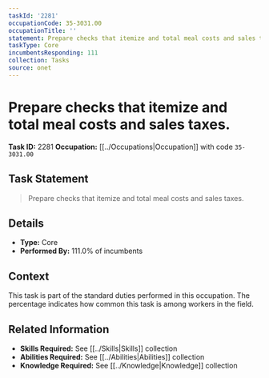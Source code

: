 ```yaml
---
taskId: '2281'
occupationCode: 35-3031.00
occupationTitle: ''
statement: Prepare checks that itemize and total meal costs and sales taxes.
taskType: Core
incumbentsResponding: 111
collection: Tasks
source: onet
---
```

# Prepare checks that itemize and total meal costs and sales taxes.

**Task ID:** 2281
**Occupation:** [[../Occupations|Occupation]] with code `35-3031.00`

## Task Statement

> Prepare checks that itemize and total meal costs and sales taxes.

## Details

- **Type:** Core
- **Performed By:** 111.0% of incumbents

## Context

This task is part of the standard duties performed in this occupation. The percentage indicates how common this task is among workers in the field.

## Related Information

- **Skills Required:** See [[../Skills|Skills]] collection
- **Abilities Required:** See [[../Abilities|Abilities]] collection
- **Knowledge Required:** See [[../Knowledge|Knowledge]] collection
